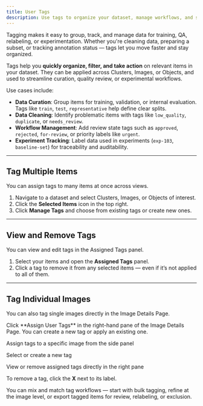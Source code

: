 ```yaml
---
title: User Tags
description: Use tags to organize your dataset, manage workflows, and simplify downstream processes like relabeling or exclusion.
---
```


<Card title="How This Helps" icon="tag">
    Tagging makes it easy to group, track, and manage data for training, QA, relabeling, or experimentation. Whether you're cleaning data, preparing a subset, or tracking annotation status — tags let you move faster and stay organized.
</Card>

Tags help you **quickly organize, filter, and take action** on relevant items in your dataset. They can be applied across Clusters, Images, or Objects, and used to streamline curation, quality review, or experimental workflows.

Use cases include:

- **Data Curation**: Group items for training, validation, or internal evaluation. Tags like `train`, `test`, `representative` help define clear splits.  
- **Data Cleaning**: Identify problematic items with tags like `low_quality`, `duplicate`, or `needs_review`.  
- **Workflow Management**: Add review state tags such as `approved`, `rejected`, `for-review`, or priority labels like `urgent`.  
- **Experiment Tracking**: Label data used in experiments (`exp-103`, `baseline-set`) for traceability and auditability.

---

## Tag Multiple Items

You can assign tags to many items at once across views.

1. Navigate to a dataset and select Clusters, Images, or Objects of interest.
2. Click the **Selected Items** icon in the top right.
3. Click **Manage Tags** and choose from existing tags or create new ones.

---

## View and Remove Tags

You can view and edit tags in the Assigned Tags panel.

1. Select your items and open the **Assigned Tags** panel.
2. Click a tag to remove it from any selected items — even if it’s not applied to all of them.

---

## Tag Individual Images

You can also tag single images directly in the Image Details Page.

<Card title="How to Apply Tags to an Image">
Click **Assign User Tags** in the right-hand pane of the Image Details Page. You can create a new tag or apply an existing one.
</Card>

Assign tags to a specific image from the side panel

Select or create a new tag

View or remove assigned tags directly in the right pane

To remove a tag, click the **X** next to its label.

<Tip>
You can mix and match tag workflows — start with bulk tagging, refine at the image level, or export tagged items for review, relabeling, or exclusion.
</Tip>

